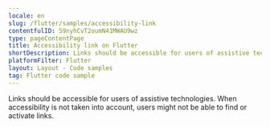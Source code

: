 ```yaml
---
locale: en
slug: /flutter/samples/accessibility-link
contentfulID: 59nyhCvT2oumN41MWAU9wz
type: pageContentPage
title: Accessibility link on Flutter
shortDescription: Links should be accessible for users of assistive technologies.
platformFilter: Flutter
layout: Layout - Code samples
tag: Flutter code sample
---
```


Links should be accessible for users of assistive technologies. When accessibility is not taken into account, users might not be able to find or activate links.

<CodeSample id="accessibility-link" locale="en" platform="flutter"/>